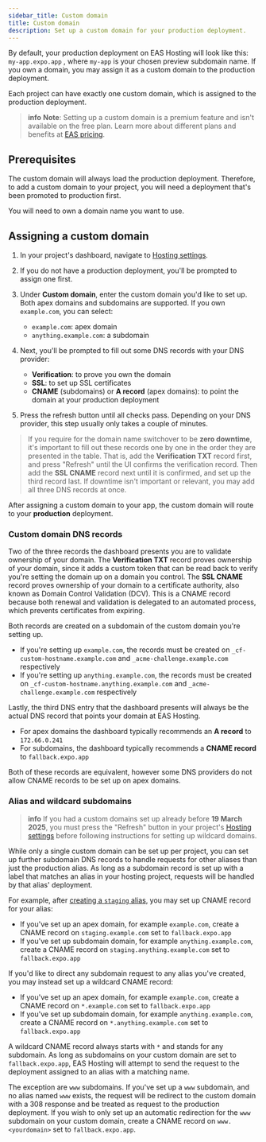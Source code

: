 ```yaml
---
sidebar_title: Custom domain
title: Custom domain
description: Set up a custom domain for your production deployment.
---
```



By default, your production deployment on EAS Hosting will look like this: `my-app.expo.app` , where `my-app` is your chosen preview subdomain name. If you own a domain, you may assign it as a custom domain to the production deployment.

Each project can have exactly one custom domain, which is assigned to the production deployment.

> **info** **Note**: Setting up a custom domain is a premium feature and isn't available on the free plan. Learn more about different plans and benefits at [EAS pricing](https://expo.dev/pricing).

## Prerequisites

<Collapsible summary="An EAS Hosting project with a production deployment">

The custom domain will always load the production deployment. Therefore, to add a custom domain to your project, you will need a deployment that's been promoted to production first.

</Collapsible>

<Collapsible summary="A domain name">

You will need to own a domain name you want to use.

</Collapsible>

## Assigning a custom domain

1. In your project's dashboard, navigate to [Hosting settings](https://expo.dev/accounts/[accountName]/projects/[projectName]/hosting/settings).
2. If you do not have a production deployment, you'll be prompted to assign one first.
3. Under **Custom domain**, enter the custom domain you'd like to set up. Both apex domains and subdomains are supported. If you own `example.com`, you can select:

   - `example.com`: apex domain
   - `anything.example.com`: a subdomain

4. Next, you'll be prompted to fill out some DNS records with your DNS provider:

   - **Verification**: to prove you own the domain
   - **SSL**: to set up SSL certificates
   - **CNAME** (subdomains) or **A record** (apex domains): to point the domain at your production deployment

5. Press the refresh button until all checks pass. Depending on your DNS provider, this step usually only takes a couple of minutes.

> If you require for the domain name switchover to be **zero downtime**, it's important to fill out these records one by one in the order they are presented in the table.
> That is, add the **Verification TXT** record first, and press "Refresh" until the UI confirms the verification record. Then add the **SSL CNAME** record next until
> it is confirmed, and set up the third record last.
> If downtime isn't important or relevant, you may add all three DNS records at once.

After assigning a custom domain to your app, the custom domain will route to your **production** deployment.

### Custom domain DNS records

Two of the three records the dashboard presents you are to validate ownership of your domain.
The **Verification TXT** record proves ownership of your domain, since it adds a custom token that can be read back to verify you're setting the domain up on a domain you control.
The **SSL CNAME** record proves ownership of your domain to a certificate authority, also known as Domain Control Validation (DCV). This is a CNAME record because both renewal and validation is delegated to an automated process, which prevents certificates from expiring.

Both records are created on a subdomain of the custom domain you're setting up.

- If you're setting up `example.com`, the records must be created on `_cf-custom-hostname.example.com` and `_acme-challenge.example.com` respectively
- If you're setting up `anything.example.com`, the records must be created on `_cf-custom-hostname.anything.example.com` and `_acme-challenge.example.com` respectively

Lastly, the third DNS entry that the dashboard presents will always be the actual DNS record that points your domain at EAS Hosting.

- For apex domains the dashboard typically recommends an **A record** to `172.66.0.241`
- For subdomains, the dashboard typically recommends a **CNAME record** to `fallback.expo.app`

Both of these records are equivalent, however some DNS providers do not allow CNAME records to be set up on apex domains.

### Alias and wildcard subdomains

> **info** If you had a custom domains set up already before **19 March 2025**, you must press the "Refresh" button in your project's [Hosting settings](https://expo.dev/accounts/[accountName]/projects/[projectName]/hosting/settings) before following instructions for setting up wildcard domains.

While only a single custom domain can be set up per project, you can set up further subdomain DNS records to handle requests for other aliases than just the production alias.
As long as a subdomain record is set up with a label that matches an alias in your hosting project, requests will be handled by that alias' deployment.

For example, after [creating a `staging` alias](/eas/hosting/deployments-and-aliases/#aliases), you may set up CNAME record for your alias:

- If you've set up an apex domain, for example `example.com`, create a CNAME record on `staging.example.com` set to `fallback.expo.app`
- If you've set up subdomain domain, for example `anything.example.com`, create a CNAME record on `staging.anything.example.com` set to `fallback.expo.app`

If you'd like to direct any subdomain request to any alias you've created, you may instead set up a wildcard CNAME record:

- If you've set up an apex domain, for example `example.com`, create a CNAME record on `*.example.com` set to `fallback.expo.app`
- If you've set up subdomain domain, for example `anything.example.com`, create a CNAME record on `*.anything.example.com` set to `fallback.expo.app`

A wildcard CNAME record always starts with `*` and stands for any subdomain. As long as subdomains on your custom domain are set to `fallback.expo.app`, EAS Hosting will attempt to send the request to the deployment assigned to an alias with a matching name.

The exception are `www` subdomains. If you've set up a `www` subdomain, and no alias named `www` exists, the request will be redirect to the custom domain with a 308 response and be treated as request to the production deployment. If you wish to only set up an automatic redirection for the `www` subdomain on your custom domain, create a CNAME record on `www.<yourdomain>` set to `fallback.expo.app`.
